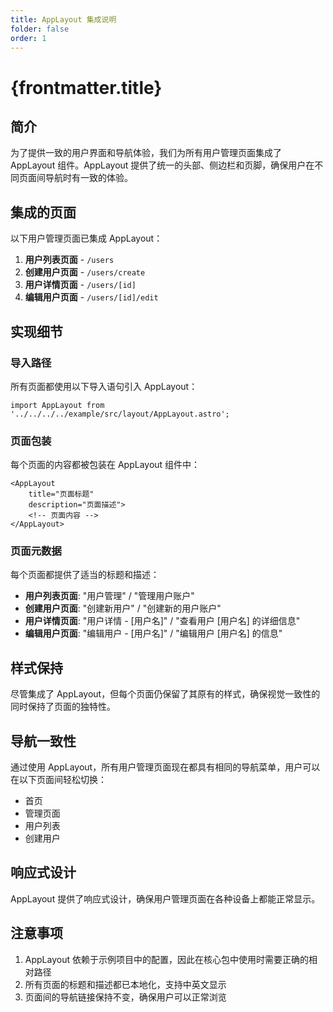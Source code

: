 ```yaml
---
title: AppLayout 集成说明
folder: false
order: 1
---
```


# {frontmatter.title}

## 简介

为了提供一致的用户界面和导航体验，我们为所有用户管理页面集成了 AppLayout 组件。AppLayout 提供了统一的头部、侧边栏和页脚，确保用户在不同页面间导航时有一致的体验。

## 集成的页面

以下用户管理页面已集成 AppLayout：

1. **用户列表页面** - `/users`
2. **创建用户页面** - `/users/create`
3. **用户详情页面** - `/users/[id]`
4. **编辑用户页面** - `/users/[id]/edit`

## 实现细节

### 导入路径

所有页面都使用以下导入语句引入 AppLayout：

```astro
import AppLayout from '../../../../example/src/layout/AppLayout.astro';
```

### 页面包装

每个页面的内容都被包装在 AppLayout 组件中：

```astro
<AppLayout
    title="页面标题"
    description="页面描述">
    <!-- 页面内容 -->
</AppLayout>
```

### 页面元数据

每个页面都提供了适当的标题和描述：

- **用户列表页面**: "用户管理" / "管理用户账户"
- **创建用户页面**: "创建新用户" / "创建新的用户账户"
- **用户详情页面**: "用户详情 - [用户名]" / "查看用户 [用户名] 的详细信息"
- **编辑用户页面**: "编辑用户 - [用户名]" / "编辑用户 [用户名] 的信息"

## 样式保持

尽管集成了 AppLayout，但每个页面仍保留了其原有的样式，确保视觉一致性的同时保持了页面的独特性。

## 导航一致性

通过使用 AppLayout，所有用户管理页面现在都具有相同的导航菜单，用户可以在以下页面间轻松切换：

- 首页
- 管理页面
- 用户列表
- 创建用户

## 响应式设计

AppLayout 提供了响应式设计，确保用户管理页面在各种设备上都能正常显示。

## 注意事项

1. AppLayout 依赖于示例项目中的配置，因此在核心包中使用时需要正确的相对路径
2. 所有页面的标题和描述都已本地化，支持中英文显示
3. 页面间的导航链接保持不变，确保用户可以正常浏览